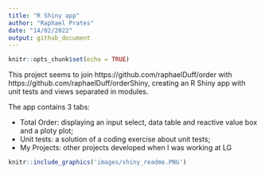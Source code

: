 ```yaml
---
title: "R Shiny app"
author: "Raphael Prates"
date: "14/02/2022"
output: github_document
---
```


```r
knitr::opts_chunk$set(echo = TRUE)
```
This project seems to join https://github.com/raphaelDuff/order with https://github.com/raphaelDuff/orderShiny, creating an R Shiny app with unit tests and views separated in modules.

The app contains 3 tabs:

* Total Order: displaying an input select, data table and reactive value box and a ploty plot;
* Unit tests: a solution of a coding exercise about unit tests;
* My Projects: other projects developed when I was working at LG

```r
knitr::include_graphics('images/shiny_readme.PNG')
```

